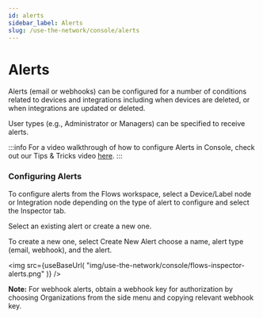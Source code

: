 ```yaml
---
id: alerts
sidebar_label: Alerts
slug: /use-the-network/console/alerts
---
```


# Alerts


Alerts (email or webhooks) can be configured for a number of conditions related to devices and integrations including when devices are deleted, or when integrations are updated or deleted.

User types (e.g., Administrator or Managers) can be specified to receive alerts.

:::info
For a video walkthrough of how to configure Alerts in Console, check out our Tips & Tricks video [here](https://youtu.be/xv8aM1oNIEs).
:::

### Configuring Alerts

To configure alerts from the Flows workspace, select a Device/Label node or Integration node depending on the type of alert to configure and select the Inspector tab. 

Select an existing alert or create a new one.

To create a new one, select Create New Alert choose a name, alert type (email, webhook), and the alert. 

<img
  src={useBaseUrl(
    "img/use-the-network/console/flows-inspector-alerts.png"
  )}
/>

**Note:** For webhook alerts, obtain a webhook key for authorization by choosing Organizations from the side menu and copying relevant webhook key.